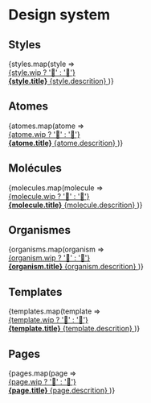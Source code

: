 



<Meta title="Ditto - Introduction" />

<style>{`
  .subheading {
    --mediumdark: '#999999';
    font-weight: 900;
    font-size: 13px;
    color: #999;
    letter-spacing: 6px;
    line-height: 24px;
    text-transform: uppercase;
    margin-bottom: 12px;
    margin-top: 40px;
  }

  .link-list {
    display: grid;
    grid-template-columns: 1fr;
    grid-template-rows: 1fr 1fr;
    row-gap: 10px;
  }

  @media (min-width: 620px) {
    .link-list {
      row-gap: 20px;
      column-gap: 20px;
      grid-template-columns: 1fr 1fr;
    }
  }

  @media all and (-ms-high-contrast:none) {
  .link-list {
      display: -ms-grid;
      -ms-grid-columns: 1fr 1fr;
      -ms-grid-rows: 1fr 1fr;
    }
  }

  .link-item {
    padding: 20px 30px 20px 15px;
    border: 1px solid #00000010;
    border-radius: 5px;
    transition: background 150ms ease-out, border 150ms ease-out, transform 150ms ease-out;
    color: #333333;
    display: flex;
    align-items: center;
    cursor: pointer;
  }

  .link-item:hover {
    border-color: #1EA7FD50;
    transform: translate3d(0, -3px, 0);
    box-shadow: rgba(0, 0, 0, 0.08) 0 3px 10px 0;
  }

  .link-item:active {
    border-color: #1EA7FD;
    transform: translate3d(0, 0, 0);
  }

  .link-item strong {
    font-weight: 700;
    display: block;
    margin-bottom: 2px;
  }

  .link-item span {
    font-size: 14px;
    line-height: 20px;
  }

  .link-item span.link-icon {
    margin-right: 10px;
    font-size: 40px;
    width: 40px;
    height: 40px;
    line-height: 40px;
    background-size: auto 20px;
    background-repeat: no-repeat;
    background-position: left center;
  }

  .link-item div.link-icon {
    margin-right: 10px;
    width: 40px;
    min-width: 40px;
    height: 40px;
    line-height: 40px;
    background-size: auto 30px;
    background-repeat: no-repeat;
    background-position: left center;
  }

`}</style>

# Design system

## Styles

<div className="link-list">
  {styles.map(style =>
    <a
      key={style.id}
      className="link-item"
      href={`?path=/story/styles-${style.id}--page`}
    >
      <div className="info-status">{style.wip ? '🚧' : '🚀'}</div>
      <span>
        <strong>{style.title}</strong>
        {style.descrition}
      </span>
    </a>
  )}
</div>

## Atomes

<div className="link-list">
  {atomes.map(atome =>
    <a
      key={atome.id}
      className="link-item"
      href={`?path=/story/atomes-${atome.id}--default`}
    >
      <div className="info-status">{atome.wip ? '🚧' : '🚀'}</div>
      <span>
        <strong>{atome.title}</strong>
        {atome.descrition}
      </span>
    </a>
  )}
</div>

## Molécules

<div className="link-list">
  {molecules.map(molecule =>
    <a
      key={molecule.id}
      className="link-item"
      href={`?path=/story/molecules-${molecule.id}--default`}
    >
      <div className="info-status">{molecule.wip ? '🚧' : '🚀'}</div>
      <span>
        <strong>{molecule.title}</strong>
        {molecule.descrition}
      </span>
    </a>
  )}
</div>

## Organismes

<div className="link-list">
  {organisms.map(organism =>
    <a
      key={organism.id}
      className="link-item"
      href={`?path=/story/organisms-${composant.id}--default`}
    >
      <div className="info-status">{organism.wip ? '🚧' : '🚀'}</div>
      <span>
        <strong>{organism.title}</strong>
        {organism.descrition}
      </span>
    </a>
  )}
</div>

## Templates

<div className="link-list">
  {templates.map(template =>
    <a
      key={template.id}
      className="link-item"
      href={`?path=/story/template-${template.id}--default`}
    >
      <div className="info-status">{template.wip ? '🚧' : '🚀'}</div>
      <span>
        <strong>{template.title}</strong>
        {template.descrition}
      </span>
    </a>
  )}
</div>

## Pages

<div className="link-list">
  {pages.map(page =>
    <a
      key={page.id}
      className="link-item"
      href={`?path=/story/pages-${page.id}--default`}
    >
      <div className="info-status">{page.wip ? '🚧' : '🚀'}</div>
      <span>
        <strong>{page.title}</strong>
        {page.descrition}
      </span>
    </a>
  )}
</div>